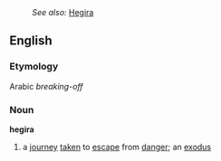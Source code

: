:''See also:'' [[Hegira]]
==English==
===Etymology===
Arabic ''breaking-off''
===Noun===
'''hegira'''
# a [[journey]] [[taken]] to [[escape]] from [[danger]]; an [[exodus]]